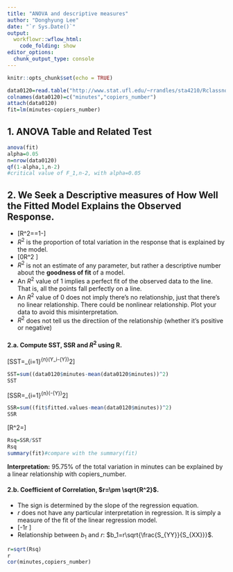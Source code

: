 ```yaml
---
title: "ANOVA and descriptive measures"
author: "Donghyung Lee"
date: "`r Sys.Date()`"
output: 
  workflowr::wflow_html:
    code_folding: show
editor_options:
  chunk_output_type: console
---
```


```r
knitr::opts_chunk$set(echo = TRUE)
```
```r
data0120=read.table("http://www.stat.ufl.edu/~rrandles/sta4210/Rclassnotes/data/textdatasets/KutnerData/Chapter%20%201%20Data%20Sets/CH01PR20.txt")
colnames(data0120)=c("minutes","copiers_number")
attach(data0120)
fit=lm(minutes~copiers_number)
```
## 1. ANOVA Table and Related Test
```r
anova(fit)
alpha=0.05
n=nrow(data0120)
qf(1-alpha,1,n-2)
#critical value of F_1,n-2, with alpha=0.05
```

## 2. We Seek a Descriptive measures of How Well the Fitted Model Explains the Observed Response. 
* \[R^2=\frac{SSR}{SST}=1-\frac{SSE}{SST}\]
* $R^2$ is the proportion of total variation in the response that is explained by the model. 
* \[0\leq R^2 \leq 1\]
* $R^2$ is not an estimate of any parameter, but rather a descriptive number about the **goodness of fit** of a model.
* An $R^2$ value of 1 implies a perfect fit of the observed data to the line. That is, all the points fall perfectly on a line.
* An $R^2$ value of 0 does not imply there's no relationship, just that there's no linear relationship. There could be nonlinear relationship. Plot your data to avoid this misinterpretation. 
* $R^2$ does not tell us the directiion of the relationship (whether it's positive or negative)

#### 2.a. Compute SST, SSR and $R^2$ using R.
\[SST=\sum_{i=1}^{n}(Y_i-\bar{Y})^2\]
```r
SST=sum((data0120$minutes-mean(data0120$minutes))^2)
SST
```
\[SSR=\sum_{i=1}^{n}(\hat{Y_i}-\bar{Y})^2\]
```r
SSR=sum((fit$fitted.values-mean(data0120$minutes))^2)
SSR
```
 \[R^2=\frac{SSR}{SST}\]
```r
Rsq=SSR/SST
Rsq
summary(fit)#compare with the summary(fit)
```
**Interpretation:** 95.75% of the total variation in minutes can be explained by a linear relationship with copiers_number.


#### 2.b. Coefficient of Correlation, $r=\pm \sqrt{R^2}$.
* The sign is determined by the slope of the regression equation. 
* $r$ does not have any particular interpretation in regression. It is simply a measure of the fit of the linear regression model.
* \[-1\leq r \leq 1\]
* Relationship between $b_1$ and $r$: $b_1=r\sqrt{\frac{S_{YY}}{S_{XX}}}$.
```r
r=sqrt(Rsq)
r
cor(minutes,copiers_number)
```


